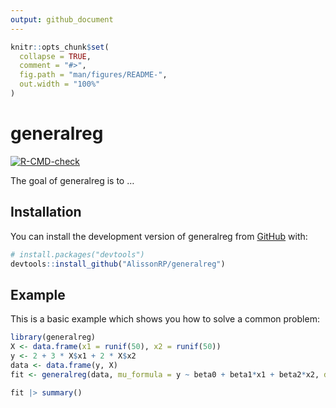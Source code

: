 ```yaml
---
output: github_document
---
```


<!-- README.md is generated from README.Rmd. Please edit that file -->

```r
knitr::opts_chunk$set(
  collapse = TRUE,
  comment = "#>",
  fig.path = "man/figures/README-",
  out.width = "100%"
)
```

# generalreg

<!-- badges: start -->
[![R-CMD-check](https://github.com/AlissonRP/generalreg/actions/workflows/R-CMD-check.yaml/badge.svg)](https://github.com/AlissonRP/generalreg/actions/workflows/R-CMD-check.yaml)
<!-- badges: end -->

The goal of generalreg is to ...

## Installation

You can install the development version of generalreg from [GitHub](https://github.com/) with:

``` r
# install.packages("devtools")
devtools::install_github("AlissonRP/generalreg")
```

## Example

This is a basic example which shows you how to solve a common problem:

```r
library(generalreg)
X <- data.frame(x1 = runif(50), x2 = runif(50))
y <- 2 + 3 * X$x1 + 2 * X$x2
data <- data.frame(y, X)
fit <- generalreg(data, mu_formula = y ~ beta0 + beta1*x1 + beta2*x2, dist='normal')

fit |> summary()
```


